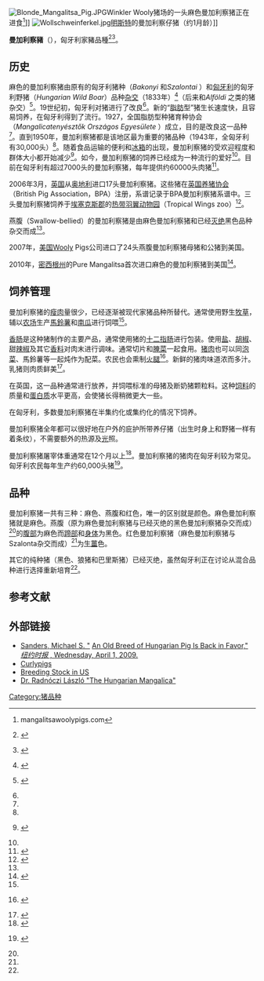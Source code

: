 [[File:Blonde_Mangalitsa_Pig.JPG|thumb]]Winkler Wooly猪场的一头麻色曼加利察猪正在进食<ref>mangalitsawoolypigs.com</ref>]]
[[File:Wollschweinferkel.jpg|thumb]][[明斯特行政区|明斯特]]的曼加利察仔猪（约1月龄）]]

'''曼加利察豬'''（{{lang-hu|Mangalica}}），匈牙利家豬品種<ref name="Heath Putnam">{{cite web |title=Heath Putnam: Wooly Pigs |url=http://woolypigs.com/_breeds.html |publisher=woolypigs.com |accessdate=2014-01-29 |archive-date=2012-08-25 |archive-url=https://web.archive.org/web/20120825225707/http://www.woolypigs.com/_breeds.html |dead-url=no }} {{En icon}}</ref><ref>{{cite book | title=Rare Breeds | url=https://archive.org/details/rarebreeds0000dowl | author=Alderson, R | year=1994 | publisher=Laurence King Publishing | isbn=1-85669-052-0}}</ref>。

==历史==
麻色的曼加利察猪由原有的匈牙利猪种（''Bakonyi'' 和''Szalontai'' ）和[[匈牙利|匈牙利]]的匈牙利野猪（''Hungarian Wild Boar''）品种[[杂交|杂交]]（1833年）<ref name="The Hungarian Mangalica">{{cite web|author=Dr. Radnóczi László |title=The Hungarian Mangalica |url=http://www.agroservice.hu/mangainfo1.htm |publisher=agroservice.hu |deadurl=yes |archiveurl=https://web.archive.org/web/20120210223557/http://www.agroservice.hu/mangainfo1.htm |archivedate=2012-02-10 }} {{en icon}}</ref>（后来和''Alföldi'' 之类的猪杂交）<ref name="Mangalitza">{{cite web |title=Interessensgemeinschaft der Wollschweinzüchter Österreichs |url=http://home.tele2.at/wsnaweb/IGWOE/ |publisher=home.tele2.at |deadurl=yes |archiveurl=https://web.archive.org/web/20080407232647/http://home.tele2.at/wsnaweb/IGWOE/ |archivedate=2008-04-07 }} {{de icon}}</ref>。19世纪初，匈牙利对猪进行了改良<ref name="The Hungarian Mangalica"></ref>。新的“[[脂肪|脂肪]]型”猪生长速度快，且容易饲养，在匈牙利得到了流行。1927，全国脂肪型种猪育种协会（''Mangalicatenyésztők Országos Egyesülete'' ）成立，目的是改良这一品种<ref name="The Hungarian Mangalica"></ref>。直到1950年，曼加利察猪都是该地区最为重要的猪品种（1943年，全匈牙利有30,000头）<ref name="The Hungarian Mangalica"></ref>。随着食品运输的便利和[[冰箱|冰箱]]的出现，曼加利察猪的受欢迎程度和群体大小都开始减少<ref name="EFE">{{cite web |title=Salvan breed of pig-like Hungarian Iberian – translated article |url=http://translate.google.com/translate?u=http%3A%2F%2Fmensual.prensa.com%2Fmensual%2Fcontenido%2F2008%2F02%2F03%2Fuhora%2Fvarie_2008020312503394.shtml&langpair=es%7Cen&hl=en&ie=UTF-8&oe=UTF-8&prev=%2Fl |publisher=translate.google.com |accessdate=2014-01-29 |archive-date=2014-03-07 |archive-url=https://web.archive.org/web/20140307205258/http://translate.google.com/translate?u=http:%2F%2Fmensual.prensa.com%2Fmensual%2Fcontenido%2F2008%2F02%2F03%2Fuhora%2Fvarie_2008020312503394.shtml&langpair=es%7Cen&hl=en&ie=UTF-8&oe=UTF-8&prev=%2Fl |dead-url=no }} {{En icon}}</ref>。如今，曼加利察猪的饲养已经成为一种流行的爱好<ref name="The Hungarian Mangalica"></ref>。目前在匈牙利有超过7000头的曼加利察猪，每年提供约60000头肉猪<ref>{{cite web |url=http://www.origo.hu/itthon/20100421-megjelent-a-mangalica-angliaban-megmentett-hobbiallat-vagy-regi-magyar-fajta.html |title=Megjelent a mangalica Angliában: megmentett hobbiállat vagy régi magyar fajta |publisher=: |date=1999-01-31 |accessdate=2013-06-12 |archive-date=2014-02-04 |archive-url=https://web.archive.org/web/20140204022701/http://www.origo.hu/itthon/20100421-megjelent-a-mangalica-angliaban-megmentett-hobbiallat-vagy-regi-magyar-fajta.html |dead-url=no }}</ref>。

2006年3月，[[英国|英国]]从[[奥地利|奥地利]]进口17头曼加利察猪。这些猪在[[英国养猪协会|英国养猪协会]]（British Pig Association，BPA）注册，系谱记录于BPA曼加利察猪系谱中。三头曼加利察猪饲养于[[埃塞克斯郡|埃塞克斯郡]]的[[热带羽翼动物园|热带羽翼动物园]]（Tropical Wings zoo）<ref>{{cite news |url=http://news.bbc.co.uk/cbbcnews/hi/newsid_8620000/newsid_8629800/8629871.stm |title=Rare pigs are mistaken for sheep |publisher=BBC News |date=19 April 2010 |accessdate=2014-01-29 |archive-date=2014-02-03 |archive-url=https://web.archive.org/web/20140203043639/http://news.bbc.co.uk/cbbcnews/hi/newsid_8620000/newsid_8629800/8629871.stm |dead-url=no }}</ref>。

燕腹（Swallow-bellied）的曼加利察猪是由麻色曼加利察猪和已经[[灭绝|灭绝]]黑色品种杂交而成<ref name="The Hungarian Mangalica"></ref>。

2007年，[[美国|美国]]Wooly Pigs公司进口了24头燕腹曼加利察猪母猪和公猪到美国。

2010年，[[密西根州|密西根州]]的Pure Mangalitsa首次进口麻色的曼加利察猪到美国<ref>{{cite web |url=http://puremangalitsa.com/about.html |title=Pure Bred Blond Mangalitsa Pigs |publisher=Pure Mangalitsa |date=2010-09-30 |accessdate=2013-06-12 |deadurl=yes |archiveurl=https://web.archive.org/web/20131028165633/http://puremangalitsa.com/about.html |archivedate=2013-10-28 }}</ref>。

==饲养管理==
曼加利察猪的[[瘦肉|瘦肉]]量很少，已经逐渐被现代家猪品种所替代。通常使用野生[[牧草|牧草]]，辅以[[农场|农场]]生产[[馬鈴薯|馬鈴薯]]和[[南瓜|南瓜]]进行饲喂<ref name="The Hungarian Mangalica"></ref>。

[[香肠|香肠]]是这种猪制作的主要产品，通常使用猪的[[十二指肠|十二指肠]]进行包装。使用[[食鹽|盐]]、[[胡椒属|胡椒]]、甜[[辣椒粉_(西餐)|辣椒]]及其它[[香料|香料]]对肉末进行调味。通常切片和[[腌菜|腌菜]]一起食用。[[猪肉|猪肉]]也可以同[[德国酸菜|泡菜]]、馬鈴薯等一起炖作为配菜。农民也会熏制[[火腿|火腿]]<ref name="Mangalica Sausage">{{cite web |title=The Slow Food Foundation for Biodiversity |url=http://www.fondazioneslowfood.it/eng/presidi/dettaglio.lasso?cod=214 |publisher=fondazioneslowfood.it |deadurl=yes |archiveurl=https://web.archive.org/web/20080803071110/http://www.fondazioneslowfood.it/eng/presidi/dettaglio.lasso?cod=214 |archivedate=2008-08-03 }} {{en icon}}</ref>。新鲜的猪肉味道浓而多汁。乳猪则肉质鲜美<ref>{{cite web |url=http://www.ansi.okstate.edu/breeds/swine/ |title=Breeds of Livestock – Switzerland |publisher=ansi.okstate.edu |accessdate=2014-01-29 |archive-date=2012-08-20 |archive-url=https://web.archive.org/web/20120820130347/http://www.ansi.okstate.edu/breeds/swine/ |dead-url=no }}</ref>。

在英国，这一品种通常进行放养，并饲喂标准的母猪及断奶猪颗粒料。这种[[饲料|饲料]]的质量和[[蛋白质|蛋白质]]水平更高，会使猪长得稍微更大一些。

在匈牙利，多数曼加利察猪在半集约化或集约化的情况下饲养。

曼加利察猪全年都可以很好地在户外的庇护所带养仔猪（出生时身上和野猪一样有着条纹），不需要额外的热源及[[光|光]]照。

曼加利察猪屠宰体重通常在12个月以上<ref>{{cite news | url=http://www.nytimes.com/2009/04/01/dining/01pigs.html?em | work=The New York Times | first=Michael S. | last=Sanders | title=An Old Breed of Hungarian Pig Is Back in Favor | date=1 April 2009 | accessdate=2014-01-29 | archive-date=2017-03-24 | archive-url=https://web.archive.org/web/20170324174158/http://www.nytimes.com/2009/04/01/dining/01pigs.html?em | dead-url=no }}</ref>。曼加利察猪的猪肉在匈牙利较为常见。匈牙利农民每年生产约60,000头猪<ref name="origohir">{{cite web |title=Hungarian mangalica is introduced in the U.K |url=http://www.origo.hu/itthon/20100421-megjelent-a-mangalica-angliaban-megmentett-hobbiallat-vagy-regi-magyar-fajta.html |publisher=origo.hu |accessdate=2014-01-29 |archive-date=2014-02-04 |archive-url=https://web.archive.org/web/20140204022701/http://www.origo.hu/itthon/20100421-megjelent-a-mangalica-angliaban-megmentett-hobbiallat-vagy-regi-magyar-fajta.html |dead-url=no }} {{hu icon}}</ref>。

==品种==
曼加利察猪一共有三种：麻色、燕腹和红色，唯一的区别就是颜色。麻色曼加利察猪就是麻色。燕腹（原为麻色曼加利察猪与已经灭绝的黑色曼加利察猪杂交而成）<ref name="The Hungarian Mangalica"></ref>的[[腹部|腹部]]为麻色而[[蹄部|蹄部]]和[[身体|身体]]为黑色。红色曼加利察猪（麻色曼加利察猪与Szalonta杂交而成）<ref name="The Hungarian Mangalica"></ref>为[[生薑|生薑]]色。

其它的纯种猪（黑色、狼猪和巴里斯猪）已经灭绝，虽然匈牙利正在讨论从混合品种进行选择重新培育<ref name="The Hungarian Mangalica"></ref>。

==参考文献==
{{Reflist}}

==外部链接==
{{Commons category|Mangalica|Mangalitsa}}
* [http://www.nytimes.com/2009/04/01/dining/01pigs.html Sanders, Michael S. "] {{Wayback|url=http://www.nytimes.com/2009/04/01/dining/01pigs.html |date=20130102061916 }}[http://www.nytimes.com/2009/04/01/dining/01pigs.html An Old Breed of Hungarian Pig Is Back in Favor," ''纽约时报'' , Wednesday, April 1, 2009.] {{Wayback|url=http://www.nytimes.com/2009/04/01/dining/01pigs.html |date=20130102061916 }}
* [https://web.archive.org/web/20110309042159/http://www.curlypig.co.uk/ Curlypigs]
* [http://mangalitsawoolypigs.com/breeding-stock/ Breeding Stock in US] {{Wayback|url=http://mangalitsawoolypigs.com/breeding-stock/ |date=20130213040822 }}
* [https://web.archive.org/web/20120210223557/http://www.agroservice.hu/mangainfo1.htm Dr. Radnóczi László "The Hungarian Mangalica"]

[[Category:猪品种|Category:猪品种]]